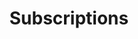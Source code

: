 ---
id: subscriptions
image: "/img/embed/api-best-practices.jpg"
title: Subscriptions
sidebar_position: 40
---